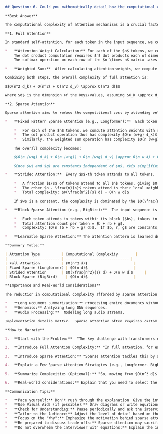 ```markdown
## Question: 6. Could you mathematically detail how the computational complexity changes when using sparse attention compared to full attention in transformers?

**Best Answer**

The computational complexity of attention mechanisms is a crucial factor when dealing with long sequences in transformers. Standard (full) attention has quadratic complexity, which becomes a bottleneck for very long inputs. Sparse attention mechanisms offer a way to reduce this complexity, enabling transformers to process longer sequences. Let's break down the mathematics of both full and sparse attention.

**1. Full Attention**

In standard self-attention, for each token in the input sequence, we compute attention weights with respect to every other token. Given an input sequence of length $n$, the computational complexity stems from the attention weight calculation and the weighted sum operation.

*   **Attention Weight Calculation:** For each of the $n$ tokens, we compute the attention weights by taking the dot product of its query vector ($q_i$) with all $n$ key vectors ($k_j$) and then applying a softmax function. This results in an $n \times n$ attention matrix.
    The dot product computation requires $n$ dot products each of dimension $d_k$ (key dimension), leading to $O(n^2 d_k)$ complexity.
    The softmax operation on each row of the $n \times n$ matrix takes $O(n)$ operations per row or $O(n^2)$ overall.

*   **Weighted Sum:**  After calculating attention weights, we compute a weighted sum of the value vectors ($v_j$). This operation involves multiplying the $n \times n$ attention matrix by the $n \times d_v$ value matrix, where $d_v$ is the value dimension. This matrix multiplication has a complexity of $O(n^2 d_v)$.

Combining both steps, the overall complexity of full attention is:

$$O(n^2 d_k) + O(n^2) + O(n^2 d_v) \approx O(n^2 d)$$

where $d$ is the dimension of the keys/values, assuming $d_k \approx d_v \approx d$. Therefore, the full attention mechanism scales quadratically with the sequence length $n$.

**2. Sparse Attention**

Sparse attention aims to reduce the computational cost by attending only to a subset of tokens for each token in the input sequence. Several sparse attention mechanisms have been proposed, each with different patterns and complexity. We will examine a few common examples:

*   **Fixed Pattern Sparse Attention (e.g., Longformer):**  Each token attends to $w$ neighboring tokens and a small number of global tokens. This leads to a complexity that scales linearly.  Let's assume each token attends to a fixed number $w$ of local neighboring tokens plus $g$ global tokens.

    *   For each of the $n$ tokens, we compute attention weights with respect to $w + g$ tokens.
    *   The dot product operation thus has complexity $O(n (w+g) d_k)$.
    *   Similarly, the weighted sum operation has complexity $O(n (w+g) d_v)$.

    The overall complexity becomes:

    $$O(n (w+g) d_k) + O(n (w+g)) + O(n (w+g) d_v) \approx O(n w d) + O(n g d)$$

    Since $w$ and $g$ are constants independent of $n$, this simplifies to $O(n d)$, which is linear in sequence length.

*   **Strided Attention:**  Every $s$-th token attends to all tokens.  The other tokens attend to their neighbors.  This can be viewed as a compromise, balancing computational cost with the ability to capture longer-range dependencies.

    *   A fraction $1/s$ of tokens attend to all $n$ tokens, giving $O(\frac{n}{s} n d)$
    *   The other $n - \frac{n}{s}$ tokens attend to their local neighbors, giving $O((n-\frac{n}{s}) w d) \approx O(n w d)$
    *   Total complexity: $O(\frac{n^2}{s} d) + O(n w d)$

    If $w$ is a constant, the complexity is dominated by the $O(\frac{n^2}{s} d)$ term.  This can be linear if $s \propto n$ i.e. only a *fixed number* of tokens attend to all other tokens, irrespective of sequence length.

*   **Block Sparse Attention (e.g., BigBird):**  The input sequence is divided into blocks. Each token attends to tokens within its block and a few other randomly selected blocks, as well as some global tokens. Assume block size $b$, number of random blocks $r$, and number of global tokens $g$.

    *   Each token attends to tokens within its block ($b$), tokens in $r$ random blocks ($r b$), and the global tokens ($g$).
    *   Total attention count per token = $b + rb + g$.
    *   Complexity: $O(n (b + rb + g) d)$.  If $b, r, g$ are constants, then the complexity is $O(n d)$.

*   **Learnable Sparse Attention:** The attention pattern is learned during training. This can lead to more efficient patterns optimized for the specific task, but introduces the complexity of learning the pattern itself.  The computational complexity depends on the learned pattern, but the goal is to achieve sub-quadratic complexity.

**Summary Table:**

| Attention Type          | Computational Complexity        |
| ----------------------- | ----------------------------- |
| Full Attention          | $O(n^2 d)$                     |
| Fixed Sparse (Longformer) | $O(n d)$                     |
| Strided Attention       | $O(\frac{n^2}{s} d) + O(n w d)$     |
| Block Sparse (BigBird)    | $O(n d)$                     |

**Importance and Real-World Considerations**

The reduction in computational complexity afforded by sparse attention is crucial for handling long sequences, enabling applications in areas such as:

*   **Long Document Summarization:** Processing entire documents without truncation.
*   **Genomics:** Analyzing long DNA sequences.
*   **Audio Processing:**  Modeling long audio streams.

Implementation details matter.  Sparse attention often requires custom CUDA kernels for efficient computation, particularly on GPUs. Naive implementations can negate the theoretical benefits. The choice of sparse pattern depends on the task. Fixed patterns might be suitable for local dependencies, while more complex patterns are needed for long-range dependencies.

**How to Narrate**

1.  **Start with the Problem:**  "The key challenge with transformers on long sequences is the quadratic complexity of full attention, which makes it computationally expensive. This prevents us from processing very long documents or other extended inputs."

2.  **Introduce Full Attention Complexity:** "In full attention, for each token, we compute attention weights with all other tokens. Mathematically, this involves computing dot products between each query and all keys, resulting in an $n \times n$ attention matrix, where $n$ is the sequence length. The complexity of this operation, and the subsequent weighted sum, is $O(n^2 d)$, where $d$ is the feature dimension." (Write the equation on a whiteboard if available).

3.  **Introduce Sparse Attention:** "Sparse attention tackles this by attending to only a subset of tokens. Several strategies exist to reduce computational complexity."

4.  **Explain a Few Sparse Attention Strategies (e.g., Longformer, BigBird):**  "For example, Longformer uses a combination of sliding window attention and global attention. Each token attends to its neighbors within a window and to a few global tokens. This reduces the complexity to $O(n w d)$, where $w$ is the window size, making it linear in sequence length."

5.  **Summarize Complexities (Optional):** "So, moving from $O(n^2 d)$ in full attention to $O(n d)$ in sparse attention allows us to handle much longer sequences. BigBird also achieves linear complexity using block sparse attention where each token only attends to tokens within its block, a few random blocks, and global tokens."  (Present the table summarizing complexities as needed based on the interviewer's engagement)

6.  **Real-world considerations:** Explain that you need to select the right pattern for each task and it requires custom CUDA kernels and thus efficient implementations.

**Communication Tips:**

*   **Pace yourself:** Don't rush through the explanation. Give the interviewer time to absorb the information.
*   **Use Visual Aids (if possible):** Draw diagrams or write equations on a whiteboard to illustrate the concepts.
*   **Check for Understanding:** Pause periodically and ask the interviewer if they have any questions.
*   **Tailor to the Audience:** Adjust the level of detail based on the interviewer's background and their level of engagement. If they seem very familiar, you can dive deeper into the mathematical nuances. If they are less technical, focus on the high-level concepts and the practical implications.
*   **Focus on the "Why":** Emphasize the motivation behind sparse attention (reducing complexity, enabling longer sequences) and the benefits it brings to real-world applications.
*   **Be prepared to discuss trade-offs:** Sparse attention may sacrifice some accuracy compared to full attention. Discuss how to balance computational efficiency with model performance.
*   **Do not overwhelm the interviewer with equations:** Explain the intuition behind the formula.

```